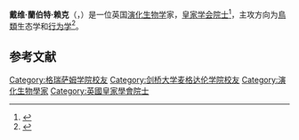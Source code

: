 {{Infobox scientist
|name              = David Lack
| birth_name = David Lambert Lack
|image             = 
| caption = 1966年的戴维·赖克，由[[Eric_Hosking|Eric Hosking]]拍摄
|birth_date        = {{Birth date|df=yes|1910|07|16}}
|birth_place       =  伦敦
|death_date        = {{death date and age|df=yes|1973|03|12|1910|07|16}}
|death_place       = 牛津
|residence         = 
|citizenship       = 
|nationality       = {{UK}}
|ethnicity         = 
| children = {{Plainlist|
* Peter Lack {{small|(b. 1952)}}
* [[Andrew_Lack_(author)|Andrew Lack]] {{small|(b. 1953)}}
* Paul Lack {{small|(b. 1957)}}
* Catherine Lack {{small|(b. 1959)}}}}
|field             = [[鳥類學|鳥類學]]
|work_institutions = {{Plainlist|
* [[牛津大学|牛津大学]]
* [[Edward_Grey_Institute_of_Field_Ornithology|Edward Grey Institute of Field Ornithology]]}}
|alma_mater        = [[剑桥大学|剑桥大学]]
|doctoral_students = {{Plainlist|
*[[Monica_Turner_(ornithologist)|Monica M. Betts]]
*[[David_Snow_(ornithologist)|David W. Snow]]
*[[John_Alexander_Gibb|John Alexander Gibb]]
*[[William_J.L._Sladen|William J.L. Sladen]]
*[[Philip_Ashmole|Philip Ashmole]]
* [[Robert_Hinde|Robert Hinde]]
* [[Ian_Newton|Ian Newton]]
* [[Chris_Perrins|Chris Perrins]]<ref name=perrins>{{cite thesis|degree=DPhil|publisher=University of Oxford|title=Some factors influencing brood-size and populations in tits|first=Christopher Miles|last=Perrins|date=1963|url=http://ethos.bl.uk/OrderDetails.do?uin=uk.bl.ethos.671392|oclc=44835614|access-date=2020-11-04|archive-date=2020-11-17|archive-url=https://web.archive.org/web/20201117055902/https://ethos.bl.uk/OrderDetails.do?uin=uk.bl.ethos.671392|dead-url=no}}</ref>
* [[Bernard_Stonehouse|Bernard Stonehouse]]}}
| notable_students = [[罗伯特·麦克阿瑟|罗伯特·麦克阿瑟]]
|known_for         = {{Plainlist|
* [[Lack's_principle|Lack's principle]]
* ''Darwin's Finches''<ref name=darwinsfinches>{{cite book |last1=Lack |first1=David |title=Darwin's Finches |publisher=Cambridge University Press |location=Cambridge [Cambridgeshire] |isbn=0-521-25243-1}}</ref>}}
|prizes            = {{Plainlist|
* [[皇家学会院士|皇家学会院士]]（1951年）<ref name="thorpe"/>
* [[Godman-Salvin_Medal|Godman-Salvin Medal]]（1958年）
* [[達爾文獎章|達爾文獎章]]（1972年）}}
}}

'''戴维·蘭伯特·赖克'''（{{lang-en|David Lambert Lack}}，{{bd|1910年|7月16日|1973年|3月12日}}）是一位英国[[演化生物学|演化生物学]]家，[[皇家学会院士|皇家学会院士]]<ref name="thorpe">{{Cite journal|last1=Thorpe|first1=W. H.|year=1974|title=David Lambert Lack 1910-1973|journal=[[Biographical_Memoirs_of_Fellows_of_the_Royal_Society|Biographical Memoirs of Fellows of the Royal Society]]|volume=20|pages=271–293|doi=10.1098/rsbm.1974.0012|pmc=|pmid=|authorlink1=William Homan Thorpe|doi-access=free}}</ref>，主攻方向为[[鳥類學|鳥類]]生态学和[[动物行为学|行为学]]<ref name="anderson">{{cite book | author=Anderson, Ted R. |  title=The Life of David Lack: Father of Evolutionary Ecology | publisher=[[Oxford_University_Press|Oxford University Press]] | year=2013 | isbn=978-0-19-992264-2 }}</ref>。

==参考文献==
{{reflist}}



{{Authority control}}

{{DEFAULTSORT:Lack, David}}

[[Category:格瑞萨姆学院校友|Category:格瑞萨姆学院校友]]
[[Category:剑桥大学麦格达伦学院校友|Category:剑桥大学麦格达伦学院校友]]
[[Category:演化生物學家|Category:演化生物學家]]
[[Category:英國皇家學會院士|Category:英國皇家學會院士]]